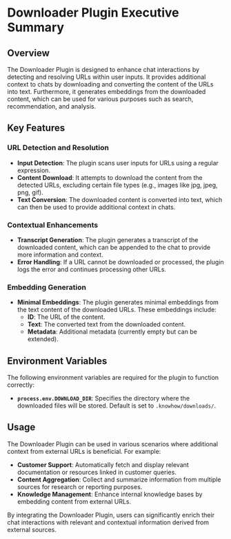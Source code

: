 # Downloader Plugin Executive Summary

## Overview

The Downloader Plugin is designed to enhance chat interactions by detecting and resolving URLs within user inputs. It provides additional context to chats by downloading and converting the content of the URLs into text. Furthermore, it generates embeddings from the downloaded content, which can be used for various purposes such as search, recommendation, and analysis.

## Key Features

### URL Detection and Resolution
- **Input Detection**: The plugin scans user inputs for URLs using a regular expression.
- **Content Download**: It attempts to download the content from the detected URLs, excluding certain file types (e.g., images like jpg, jpeg, png, gif).
- **Text Conversion**: The downloaded content is converted into text, which can then be used to provide additional context in chats.

### Contextual Enhancements
- **Transcript Generation**: The plugin generates a transcript of the downloaded content, which can be appended to the chat to provide more information and context.
- **Error Handling**: If a URL cannot be downloaded or processed, the plugin logs the error and continues processing other URLs.

### Embedding Generation
- **Minimal Embeddings**: The plugin generates minimal embeddings from the text content of the downloaded URLs. These embeddings include:
  - **ID**: The URL of the content.
  - **Text**: The converted text from the downloaded content.
  - **Metadata**: Additional metadata (currently empty but can be extended).

## Environment Variables

The following environment variables are required for the plugin to function correctly:

- **`process.env.DOWNLOAD_DIR`**: Specifies the directory where the downloaded files will be stored. Default is set to `.knowhow/downloads/`.

## Usage

The Downloader Plugin can be used in various scenarios where additional context from external URLs is beneficial. For example:
- **Customer Support**: Automatically fetch and display relevant documentation or resources linked in customer queries.
- **Content Aggregation**: Collect and summarize information from multiple sources for research or reporting purposes.
- **Knowledge Management**: Enhance internal knowledge bases by embedding content from external URLs.

By integrating the Downloader Plugin, users can significantly enrich their chat interactions with relevant and contextual information derived from external sources.